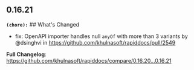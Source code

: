 ## 0.16.21
**`(chore):`** ## What's Changed
* fix: OpenAPI importer handles null `anyOf` with more than 3 variants by @dsinghvi in https://github.com/khulnasoft/rapiddocs/pull/2549


**Full Changelog**: https://github.com/khulnasoft/rapiddocs/compare/0.16.20...0.16.21

